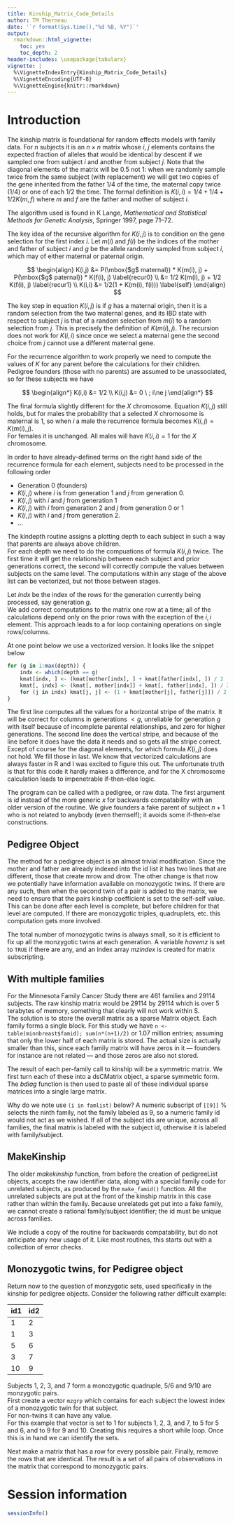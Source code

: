 ```yaml
---
title: Kinship_Matrix_Code_Details
author: TM Therneau
date: '`r format(Sys.time(),"%d %B, %Y")`'
output:
  rmarkdown::html_vignette:
    toc: yes
    toc_depth: 2
header-includes: \usepackage{tabularx}
vignette: |
  %\VignetteIndexEntry{Kinship_Matrix_Code_Details}
  %\VignetteEncoding{UTF-8}
  %\VignetteEngine{knitr::rmarkdown}
---
```



Introduction
=====================
The kinship matrix is foundational for random effects models with family data.
For $n$ subjects it is an $n \times n$ matrix whose $i$, $j$ elements contains
the expected fraction of alleles that would be identical by descent
if we sampled one from subject $i$ and another from subject $j$.
Note that the diagonal elements of the matrix will be 0.5 not 1: when we
randomly sample twice from the same subject (with replacement) 
we will get two copies of the gene inherited from the father 1/4 of the
time, the maternal copy twice (1/4) or one of each 1/2 the time.
The formal definition is $K(i,i) = 1/4 + 1/4 + 1/2 K(m,f)$ where
$m$ and $f$ are the father and mother of subject $i$.

The algorithm used is found in K Lange, 
*Mathematical and Statistical  Methods for Genetic Analysis*, 
Springer 1997, page 71--72.

The key idea of the recursive algorithm for $K(i,j)$ is to condition on
the gene selection for the first index $i$.
Let $m(i)$ and $f(i)$ be the indices of the mother and father of subject $i$
and $g$ be the allele randomly sampled from subject $i$,
which may of either maternal or paternal origin.

$$
\begin{align}
    K(i,j) &= P(\mbox{$g$ maternal}) * K(m(i), j) + 
                P(\mbox{$g$ paternal}) * K(f(i), j) \label{recur0} \\
            &= 1/2 K(m(i), j) + 1/2 K(f(i), j)   \label{recur1} \\
    K(i,i) &= 1/2(1 + K(m(i), f(i))) \label{self} 
\end{align}
$$

The key step in equation $K(i,j)$ is if $g$ has a maternal origin, then
it is a random selection from the two maternal genes, and its IBD state with
respect to subject $j$ is that of a random selection from $m(i)$ to a random
selection from $j$.  This is precisely the definition of $K(m(i), j)$.
The recursion does not work for $K(i,i)$ since once 
we select a maternal gene the second choice from $j$ cannot use a 
different maternal gene.


For the recurrence algorithm to work properly we need to compute the
values of $K$ for any parent before the calculations for their children.
Pedigree founders (those with no parents) are assumed to be unassociated,
so for these subjects we have

$$
\begin{align*}
    K(i,i) &= 1/2 \\
    K(i,j) &= 0 \ ; i\ne j
\end{align*}
$$

The final formula slightly different for the $X$ chromosome. 
Equation $K(i,j)$ still holds, but for males the probability
that a selected $X$ chromosome is maternal is 1, so when $i$ a male
the recurrence formula becomes $K(i,j) = K(m(i),j)$.  
For females it is unchanged.
All males will have $K(i,i) = 1$ for the $X$ chromosome.

In order to have already-defined terms on the right hand side of the
recurrence formula for each element, subjects need to be processed
in the following order

- Generation 0 (founders)
- $K(i,j)$ where $i$ is from generation 1 and $j$ from generation 0.
- $K(i,j)$ with $i$ and $j$ from generation 1
- $K(i,j)$ with $i$ from generation 2 and $j$ from generation 0 or 1
- $K(i,j)$ with $i$ and $j$ from generation 2.
- ...


The kindepth routine assigns a plotting depth to each subject in such
a way that parents are always above children.  
For each depth we need to do the compuations of formula $K(i,j)$
twice. The first time it will get the relationship between each subject
and prior generations correct, the second will correctly compute the
values between subjects on the same level.
The computations within any stage of the above list can be vectorized,
but not those between stages.

Let $indx$ be the index of the
rows for the generation currently being processed, say generation $g$.  
We add correct computations to the matrix one row at a time;
all of the calculations depend only on the prior rows with the
exception of the $i,i$ element.
This approach leads to
a for loop containing operations on single rows/columns.  

At one point below we use a vectorized version. It looks like the snippet below

```r
for (g in 1:max(depth)) {
    indx <- which(depth == g)
    kmat[indx, ] <- (kmat[mother[indx], ] + kmat[father[indx], ]) / 2
    kmat[, indx] <- (kmat[, mother[indx]] + kmat[, father[indx], ]) / 2
    for (j in indx) kmat[j, j] <- (1 + kmat[mother[j], father[j]]) / 2
}
```

The first line computes all the values for a horizontal stripe of the
matrix. It will be correct for columns in generations $<g$, unreliable
for generation $g$ with itself because of incomplete parental relationships,
and zero for higher generations.
The second line does the vertical stripe, and because of the line before it
does have the data it needs and so gets all the stripe correct.
Except of course for the diagonal elements, for which formula $K(i,j)$
does not hold.  We fill those in last.
We know that vectorized calculations are always faster in R and I was excited
to figure this out.  The unfortunate truth is that for this code
it hardly makes a difference, and for the X chromosome calculation leads to
impenetrable if-then-else logic.

The program can be called with a pedigree, or
raw data.  The first argument is $id$ instead of the more generic $x$
for backwards compatability with an older version of the routine.
We give founders a fake parent of subject $n+1$ who is not related to
anybody (even themself); it avoids some if-then-else constructions.

## Pedigree Object

The method for a pedigree object is an almost trivial modification. Since the
mother and father are already indexed into the id list it has 
two lines that are different, those that create mrow and drow.
The other change is that now we potentially have information available
on monozygotic twins.  If there are any such, then when the second
twin of a pair is added to the matrix, we need to ensure that the
pairs kinship coefficient is set to the self-self value.
This can be done after each level is complete, but before children
for that level are computed.
If there are monozygotic triples, quadruplets, etc. this computation gets 
more involved.

The total number of monozygotic twins is always small, so it is efficient to
fix up all the monzygotic twins at each generation.
A variable $havemz$ is set to `TRUE` if there are any, and an index array
$mzindex$ is created for matrix subscripting.


## With multiple families

For the Minnesota Family Cancer Study there are 461 families and 29114
subjects. The raw kinship matrix would be 29114 by 29114 which is over
5 terabytes of memory, something that clearly will not work within S.       
The solution is to store the overall matrix as a sparse Matrix object.
Each family forms a single block. For this study we have
`n <- table(minnbreast$famid); sum(n*(n+1)/2)` or 1.07 million entries;
assuming that only the lower half of each matrix is stored.
The actual size is actually smaller than this, since each family
matrix will have zeros in it --- founders for instance are not related ---
and those zeros are also not stored.

The result of each per-family call to kinship will be a symmetric matrix.
We first turn each of these into a dsCMatrix object, a sparse symmetric
form. 
The $bdiag$ function is then used to paste all of these individual
sparse matrices into a single large matrix.

Why do we note use `(i in famlist)` below?  A numeric subscript of `[[9]]` %
selects the ninth family, not the family labeled as 9, so a numeric
family id would not act as we wished.
If all of the subject ids are unique, across all families, the final
matrix is labeled with the subject id, otherwise it is labeled with
family/subject.

## MakeKinship

The older $makekinship$ function,
from before the creation of pedigreeList objects,
accepts the raw identifier data, along with a special family code
for unrelated subjects, as produced by the `make_famid()` function.
All the unrelated subjects are put at the front of the kinship matrix
in this case rather than within the family.
Because unrelateds get put into a fake family, we cannot create a
rational family/subject identifier; the id must be unique across
families.

We include a copy of the routine for backwards compatability, but
do not anticipate any new usage of it.
Like most routines, this starts out with a collection of error checks.

## Monozygotic twins, for Pedigree object

Return now to the question of monzygotic sets, used specifically in the
kinship for pedigree objects.
Consider the following rather difficult example:

| id1|id2|
|----|---|
| 1  | 2 |
| 1  | 3 |
| 5  | 6 |
| 3  | 7 |
| 10 | 9 |

Subjects 1, 2, 3, and 7 form a monozygotic quadruple, 5/6 and 9/10 are
monzygotic pairs.  
First create a vector `mzgrp` which contains for each subject the
lowest index of a monozygotic twin for that subject.  
For non-twins it can have any value.  
For this example that vector is set to 1 for subjects 1, 2, 3, and 7,
to 5 for 5 and 6, and to 9 for 9 and 10.
Creating this requires a short while loop.
Once this is in hand we can identify the sets.

Next make a matrix that has a row for every possible pair.
Finally, remove the rows that are identical.
The result is a set of all pairs of observations in the matrix that
correspond to monozygotic pairs.

Session information
===================

```r
sessionInfo()
```
